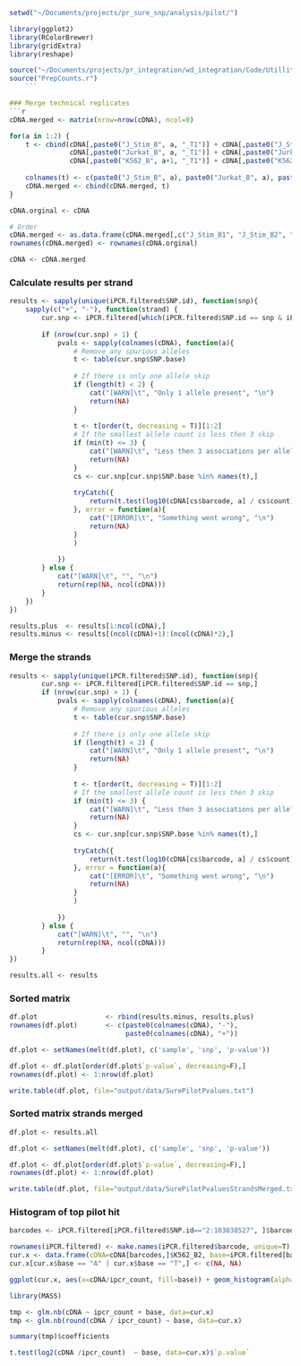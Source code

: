 ```r
setwd("~/Documents/projects/pr_sure_snp/analysis/pilot/")

library(ggplot2)
library(RColorBrewer)
library(gridExtra)
library(reshape)

source("~/Documents/projects/pr_integration/wd_integration/Code/UtillityScripts/PlottingFunctions.r")
source("PrepCounts.r")
    ```

### Merge technical replicates
```r
cDNA.merged <- matrix(nrow=nrow(cDNA), ncol=0)

for(a in 1:2) {
    t <- cbind(cDNA[,paste0("J_Stim_B", a, "_T1")] + cDNA[,paste0("J_Stim_B", a, "_T2")],
               cDNA[,paste0("Jurkat_B", a, "_T1")] + cDNA[,paste0("Jurkat_B", a, "_T2")],
               cDNA[,paste0("K562_B", a+1, "_T1")] + cDNA[,paste0("K562_B", a+1, "_T2")])
    
    colnames(t) <- c(paste0("J_Stim_B", a), paste0("Jurkat_B", a), paste0("K562_B", a+1))
    cDNA.merged <- cbind(cDNA.merged, t)
}

cDNA.orginal <- cDNA

# Order
cDNA.merged <- as.data.frame(cDNA.merged[,c("J_Stim_B1", "J_Stim_B2", "Jurkat_B1", "Jurkat_B2", "K562_B2", "K562_B3")])
rownames(cDNA.merged) <- rownames(cDNA.orginal)

cDNA <- cDNA.merged
```

### Calculate results per strand
```r
results <- sapply(unique(iPCR.filtered$SNP.id), function(snp){
    sapply(c("+", "-"), function(strand) {
        cur.snp <- iPCR.filtered[which(iPCR.filtered$SNP.id == snp & iPCR.filtered$strand == strand),]
        
        if (nrow(cur.snp) > 1) {
            pvals <- sapply(colnames(cDNA), function(a){
                # Remove any spurious alleles
                t <- table(cur.snp$SNP.base)
                
                # If there is only one allele skip
                if (length(t) < 2) {
                    cat("[WARN]\t", "Only 1 allele present", "\n")
                    return(NA)
                }
                
                t <- t[order(t, decreasing = T)][1:2]
                # If the smallest allele count is less then 3 skip
                if (min(t) <= 3) {
                    cat("[WARN]\t", "Less then 3 associations per allele", "\n")
                    return(NA)
                }
                cs <- cur.snp[cur.snp$SNP.base %in% names(t),]
                
                tryCatch({
                    return(t.test(log10(cDNA[cs$barcode, a] / cs$count) ~ as.factor(cs$SNP.base))$p.value)
                }, error = function(a){
                    cat("[ERROR]\t", "Something went wrong", "\n")
                    return(NA)
                }
                )
                
            }) 
        } else {
            cat("[WARN]\t", "", "\n")
            return(rep(NA, ncol(cDNA)))
        }
    })
})

results.plus  <- results[1:ncol(cDNA),]
results.minus <- results[(ncol(cDNA)+1):(ncol(cDNA)*2),]
```

### Merge the strands
```r
results <- sapply(unique(iPCR.filtered$SNP.id), function(snp){
        cur.snp <- iPCR.filtered[iPCR.filtered$SNP.id == snp,]
        if (nrow(cur.snp) > 1) {
            pvals <- sapply(colnames(cDNA), function(a){
                # Remove any spurious alleles
                t <- table(cur.snp$SNP.base)
                
                # If there is only one allele skip
                if (length(t) < 2) {
                    cat("[WARN]\t", "Only 1 allele present", "\n")
                    return(NA)
                }
                
                t <- t[order(t, decreasing = T)][1:2]
                # If the smallest allele count is less then 3 skip
                if (min(t) <= 3) {
                    cat("[WARN]\t", "Less then 3 associations per allele", "\n")
                    return(NA)
                }
                cs <- cur.snp[cur.snp$SNP.base %in% names(t),]
                
                tryCatch({
                    return(t.test(log10(cDNA[cs$barcode, a] / cs$count) ~ as.factor(cs$SNP.base))$p.value)
                }, error = function(a){
                    cat("[ERROR]\t", "Something went wrong", "\n")
                    return(NA)
                }
                )
                
            }) 
        } else {
            cat("[WARN]\t", "", "\n")
            return(rep(NA, ncol(cDNA)))
        }
})

results.all <- results
```

### Sorted matrix
```r
df.plot                 <- rbind(results.minus, results.plus)
rownames(df.plot)       <- c(paste0(colnames(cDNA), "-"),
                             paste0(colnames(cDNA), "+"))

df.plot <- setNames(melt(df.plot), c('sample', 'snp', 'p-value'))

df.plot <- df.plot[order(df.plot$`p-value`, decreasing=F),]
rownames(df.plot) <- 1:nrow(df.plot)

write.table(df.plot, file="output/data/SurePilotPvalues.txt")
```

### Sorted matrix strands merged
```r
df.plot <- results.all

df.plot <- setNames(melt(df.plot), c('sample', 'snp', 'p-value'))

df.plot <- df.plot[order(df.plot$`p-value`, decreasing=F),]
rownames(df.plot) <- 1:nrow(df.plot)

write.table(df.plot, file="output/data/SurePilotPvaluesStrandsMerged.txt")
```


### Histogram of top pilot hit
```r

barcodes <- iPCR.filtered[iPCR.filtered$SNP.id=="2:103038527", ]$barcode

rownames(iPCR.filtered) <- make.names(iPCR.filtered$barcode, unique=T)
cur.x <- data.frame(cDNA=cDNA[barcodes,]$K562_B2, base=iPCR.filtered[barcodes, ]$SNP.base, ipcr_count=iPCR.filtered[barcodes, ]$count)
cur.x[cur.x$base == "A" | cur.x$base == "T",] <- c(NA, NA)

ggplot(cur.x, aes(x=cDNA/ipcr_count, fill=base)) + geom_histogram(alpha=0.5, position="identity", binwidth = 1)

library(MASS)

tmp <- glm.nb(cDNA ~ ipcr_count + base, data=cur.x)
tmp <- glm.nb(round(cDNA / ipcr_count) ~ base, data=cur.x)

summary(tmp)$coefficients

t.test(log2(cDNA /ipcr_count)  ~ base, data=cur.x)$`p.value`

```

